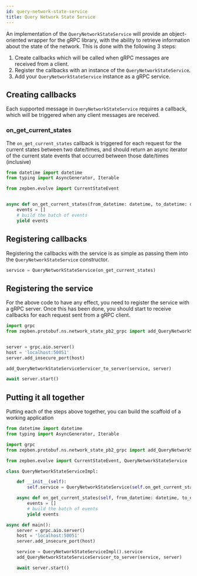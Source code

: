 ```yaml
---
id: query-network-state-service
title: Query Network State Service
---
```



An implementation of the `QueryNetworkStateService` will provide an object-oriented wrapper for the gRPC library, with the ability to retrieve information about
the state of the network. This is done with the following 3 steps:

1. Create callbacks which will be called when gRPC messages are received from a client.
2. Register the callbacks with an instance of the `QueryNetworkStateService`.
3. Add your `QueryNetworkStateService` instance as a gRPC service.

## Creating callbacks

Each supported message in `QueryNetworkStateService` requires a callback, which will be triggered when any client messages are received.

### on_get_current_states

The `on_get_current_states` callback is triggered for each request for the current states between two date/times, and should return an async iterator of the
current state events that occurred between those date/times (inclusive)

```python
from datetime import datetime
from typing import AsyncGenerator, Iterable

from zepben.evolve import CurrentStateEvent


async def on_get_current_states(from_datetime: datetime, to_datetime: datetime) -> AsyncGenerator[Iterable[CurrentStateEvent], None]:
    events = []
    # build the batch of events
    yield events
```

## Registering callbacks

Registering the callbacks with the service is as simple as passing them into the `QueryNetworkStateService` constructor.

```python
service = QueryNetworkStateService(on_get_current_states)
```

## Registering the service

For the above code to have any effect, you need to register the service with a gRPC server. Once this has been done, you should start to receive callbacks for
each request sent from a gRPC client.

```python
import grpc
from zepben.protobuf.ns.network_state_pb2_grpc import add_QueryNetworkStateServiceServicer_to_server


server = grpc.aio.server()
host = 'localhost:50051'
server.add_insecure_port(host)

add_QueryNetworkStateServiceServicer_to_server(service, server)

await server.start()
```

## Putting it all together

Putting each of the steps above together, you can build the scaffold of a working application

```python
from datetime import datetime
from typing import AsyncGenerator, Iterable

import grpc
from zepben.protobuf.ns.network_state_pb2_grpc import add_QueryNetworkStateServiceServicer_to_server

from zepben.evolve import CurrentStateEvent, QueryNetworkStateService

class QueryNetworkStateServiceImpl:

    def __init__(self):
        self.service = QueryNetworkStateService(self.on_get_current_states)

    async def on_get_current_states(self, from_datetime: datetime, to_datetime: datetime) -> AsyncGenerator[Iterable[CurrentStateEvent], None]:
        events = []
        # build the batch of events
        yield events

async def main():
    server = grpc.aio.server()
    host = 'localhost:50051'
    server.add_insecure_port(host)

    service = QueryNetworkStateServiceImpl().service
    add_QueryNetworkStateServiceServicer_to_server(service, server)

    await server.start()
```
